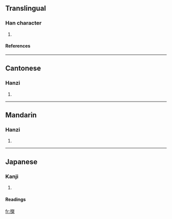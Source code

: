 ==Translingual==
===Han character===
{{Han char|rn=64|rad=手|as=10|sn=13|four=|canj=手弓手木 (QNQD)}}
# {{defn|Han|sort=手10}}
====References====
{{Han ref|kx=0447.250|dkj=12504|dj=0798.170|hdz=31935.050|uh=6429|ud=25641}}

----
==Cantonese==
===Hanzi===
{{yue-hanzi|jyut=}}
# {{defn|Cantonese}}

----
==Mandarin==
===Hanzi===
{{cmn-hanzi|pin=[[jié]] (jie2), [[tà]] (ta4)|wg=chieh<sup>2</sup>, t'a<sup>4</sup>}}
# {{defn|Mandarin}}

----
==Japanese==
===Kanji===
{{ja-kanji|grade=|rs=手10}}
# {{defn|Japanese}} 
====Readings====
{{ja-readings|on=[[けつ]] (ketsu), [[げち]] (gechi), [[たく]] (taku), [[ちゃく]] (chaku)|kun=[[かつぐ]] (katsugu), [[てでものをはかる]] (tedemonowohakaru)}}

[[fr:搩]]